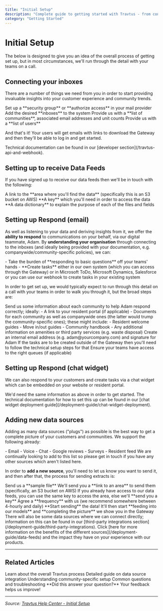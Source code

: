```yaml
---
title: "Initial Setup"
description: "Complete guide to getting started with Travtus - from connecting inboxes to setting up data feeds and response capabilities."
category: "Getting Started"
---
```


# Initial Setup

The below is designed to give you an idea of the overall process of getting set up, but in most circumstances, we'll run through the detail with your teams on a call.

## Connecting your inboxes

There are a number of things we need from you in order to start providing invaluable insights into your customer experience and community trends.

<Steps>
  <Step title="Set up security group or authorize access">
    Set up a **security group** or **authorize access** in your mail provider
  </Step>
  <Step title="Add desired inboxes">
    Add the desired **inboxes** to the system
  </Step>
  <Step title="Provide community information">
    Provide us with a **list of communities**, associated email addresses and unit counts
  </Step>
  <Step title="Provide user list">
    Provide us with a **list of users**
  </Step>
</Steps>

And that's it! Your users will get emails with links to download the Gateway and then they'll be able to log in and get started.

<Info>
Technical documentation can be found in our [developer section](/travtus-api-and-webhook).
</Info>

## Setting up to receive Data Feeds

If you have signed up to receive our data feeds then we'll be in touch with the following:

<CardGroup cols={3}>
  <Card title="Data Access" icon="database">
    A link to the **area where you'll find the data** (specifically this is an S3 bucket on AWS)
  </Card>
  <Card title="Access Key" icon="key">
    **A key** which you'll need in order to access the data
  </Card>
  <Card title="Data Dictionary" icon="book">
    **A data dictionary** to explain the purpose of each of the files and fields
  </Card>
</CardGroup>

## Setting up Respond (email)

As well as listening to your data and deriving insights from it, we offer the **ability to respond** to communications on your behalf, via our digital teammate, Adam. By **understanding your organisation** through connecting to the inboxes (and ideally being provided with your documentation, e.g. companywide/community-specific policies), we can:

<Card title="What Adam Can Do" icon="robot">
  - Take the burden of **responding to basic questions** off your teams' hands
  - **Create tasks** either in our own system (which you can access through the Gateway) or in Microsoft ToDo, Microsoft Dynamics, Salesforce or you can use our webhook to create tasks in your existing system
</Card>

In order to get set up, we would typically expect to run through this detail on a call with your teams in order to walk you through it, but the broad steps are:

<Steps>
  <Step title="Provide community information">
    Send us some information about each community to help Adam respond correctly; ideally:
    - A link to your resident portal (if applicable)
    - Documents for each community as well as companywide ones (the latter would trump the community-specific ones); these might include:
      - Resident welcome guides
      - Move in/out guides
      - Community handbook
      - Any additional information on amenities or third party services (e.g. waste disposal)
  </Step>
  <Step title="Create Adam's email identity">
    Create an internal email address (e.g. adam@yourcompany.com) and signature for Adam
  </Step>
  <Step title="Configure external task systems">
    If the tasks are to be created outside of the Gateway then you'll need to follow the technical setup steps for that
  </Step>
  <Step title="Set up team access">
    Ensure your teams have access to the right queues (if applicable)
  </Step>
</Steps>

## Setting up Respond (chat widget)

We can also respond to your customers and create tasks via a chat widget which can be embedded on your website or resident portal.

<Note>
We'd need the same information as above in order to get started.
</Note>

<Info>
The technical documentation for how to set this up can be found in our [chat widget deployment guide](/deployment-guide/chat-widget-deployment).
</Info>

## Adding new data sources

Adding as many data sources ("plugs") as possible is the best way to get a complete picture of your customers and communities. We support the following already:

<CardGroup cols={2}>
  <Card title="Communication Channels" icon="envelope">
    - Email
    - Voice
    - Chat
  </Card>
  <Card title="Feedback & Data" icon="chart-line">
    - Google reviews
    - Surveys
    - Resident feed
  </Card>
</CardGroup>

<Tip>
We are continually looking to add to this list so please get in touch if you have any other sources which aren't listed here.
</Tip>

In order to **add a new source**, you'll need to let us know you want to send it, and then after that, the process for sending extracts is:

<Steps>
  <Step title="Send sample file">
    Send us a **sample file**
  </Step>
  <Step title="Receive upload location">
    We'll send you a **link to an area** to send them (specifically, an S3 bucket on AWS)
  </Step>
  <Step title="Get access key">
    If you already have access to our data feeds, you can use the same key to access the area, else we'll **send you a key**
  </Step>
  <Step title="Agree on frequency">
    Agree a **frequency** with us (we recommend somewhere between 4-hourly and daily)
  </Step>
  <Step title="Start data flow">
    **Start sending** the data!
  </Step>
  <Step title="Integration complete">
    It'll then start **feeding into our models** and **completing the picture** we show you in the Gateway
  </Step>
</Steps>

<Warning>
There will also be some data sources where we can connect directly; information on this can be found in our [third-party integrations section](/deployment-guide/third-party-integrations).
</Warning>

<Info>
Click [here for more information on the benefits of the different sources](/deployment-guide/data-feeds) and the impact they have on your experience with our products.
</Info>

---

## Related Articles

<CardGroup cols={2}>
  <Card title="How does it work?" href="#">
    Learn about the overall Travtus process
  </Card>
  <Card title="Connecting data sources" href="/deployment-guide/data-feeds">
    Detailed guide on data source integration
  </Card>
  <Card title="Community Action Plan" href="#">
    Understanding community-specific setup
  </Card>
  <Card title="Setup FAQs" href="#">
    Common questions and troubleshooting
  </Card>
</CardGroup>

<Tip>
**Did this answer your question?** Your feedback helps us improve!
</Tip>

---
*Source: [Travtus Help Center - Initial Setup](https://help.travtus.com/en/articles/9172755-initial-setup)*
